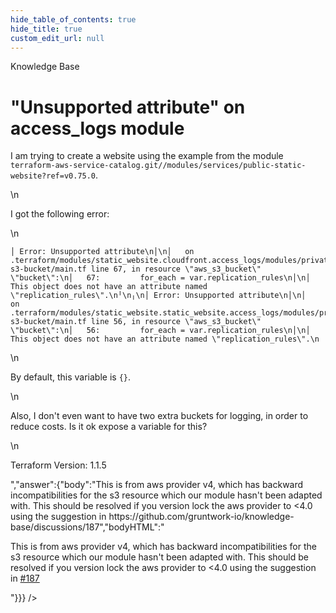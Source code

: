 ```yaml
---
hide_table_of_contents: true
hide_title: true
custom_edit_url: null
---
```



<CenterLayout>
<span className="title">Knowledge Base</span>
<h1>&quot;Unsupported attribute&quot; on access_logs module</h1>
<GitHub discussion={{"id":"D_kwDOF8slf84AOw7_","number":190,"author":{"login":"marinalimeira"},"title":"\"Unsupported attribute\" on access_logs module","body":"I am trying to create a website using the example from the module `terraform-aws-service-catalog.git//modules/services/public-static-website?ref=v0.75.0`.\r\n\r\nI got the following error:\r\n\r\n```\r\n│ Error: Unsupported attribute\r\n│\r\n│   on .terraform/modules/static_website.cloudfront.access_logs/modules/private-s3-bucket/main.tf line 67, in resource \"aws_s3_bucket\" \"bucket\":\r\n│   67:         for_each = var.replication_rules\r\n│\r\n│ This object does not have an attribute named \"replication_rules\".\r\n╵\r\n╷\r\n│ Error: Unsupported attribute\r\n│\r\n│   on .terraform/modules/static_website.static_website.access_logs/modules/private-s3-bucket/main.tf line 56, in resource \"aws_s3_bucket\" \"bucket\":\r\n│   56:         for_each = var.replication_rules\r\n│\r\n│ This object does not have an attribute named \"replication_rules\".\r\n```\r\n\r\nBy default, this variable is `{}`.\r\n\r\nAlso, I don't even want to have two extra buckets for logging, in order to reduce costs. Is it ok expose a variable for this?\r\n\r\nTerraform Version: 1.1.5","bodyHTML":"<p dir=\"auto\">I am trying to create a website using the example from the module <code class=\"notranslate\">terraform-aws-service-catalog.git//modules/services/public-static-website?ref=v0.75.0</code>.</p>\n<p dir=\"auto\">I got the following error:</p>\n<div class=\"snippet-clipboard-content notranslate position-relative overflow-auto\" data-snippet-clipboard-copy-content=\"│ Error: Unsupported attribute\n│\n│   on .terraform/modules/static_website.cloudfront.access_logs/modules/private-s3-bucket/main.tf line 67, in resource &quot;aws_s3_bucket&quot; &quot;bucket&quot;:\n│   67:         for_each = var.replication_rules\n│\n│ This object does not have an attribute named &quot;replication_rules&quot;.\n╵\n╷\n│ Error: Unsupported attribute\n│\n│   on .terraform/modules/static_website.static_website.access_logs/modules/private-s3-bucket/main.tf line 56, in resource &quot;aws_s3_bucket&quot; &quot;bucket&quot;:\n│   56:         for_each = var.replication_rules\n│\n│ This object does not have an attribute named &quot;replication_rules&quot;.\"><pre class=\"notranslate\"><code>│ Error: Unsupported attribute\n│\n│   on .terraform/modules/static_website.cloudfront.access_logs/modules/private-s3-bucket/main.tf line 67, in resource \"aws_s3_bucket\" \"bucket\":\n│   67:         for_each = var.replication_rules\n│\n│ This object does not have an attribute named \"replication_rules\".\n╵\n╷\n│ Error: Unsupported attribute\n│\n│   on .terraform/modules/static_website.static_website.access_logs/modules/private-s3-bucket/main.tf line 56, in resource \"aws_s3_bucket\" \"bucket\":\n│   56:         for_each = var.replication_rules\n│\n│ This object does not have an attribute named \"replication_rules\".\n</code></pre></div>\n<p dir=\"auto\">By default, this variable is <code class=\"notranslate\">{}</code>.</p>\n<p dir=\"auto\">Also, I don't even want to have two extra buckets for logging, in order to reduce costs. Is it ok expose a variable for this?</p>\n<p dir=\"auto\">Terraform Version: 1.1.5</p>","answer":{"body":"This is from aws provider v4, which has backward incompatibilities for the s3 resource which our module hasn't been adapted with. This should be resolved if you version lock the aws provider to <4.0 using the suggestion in https://github.com/gruntwork-io/knowledge-base/discussions/187","bodyHTML":"<p dir=\"auto\">This is from aws provider v4, which has backward incompatibilities for the s3 resource which our module hasn't been adapted with. This should be resolved if you version lock the aws provider to &lt;4.0 using the suggestion in <a class=\"issue-link js-issue-link\" data-error-text=\"Failed to load title\" data-id=\"3868867\" data-permission-text=\"Title is private\" data-url=\"https://github.com/gruntwork-io/knowledge-base/discussions/187\" data-hovercard-type=\"discussion\" data-hovercard-url=\"/gruntwork-io/knowledge-base/discussions/187/hovercard\" href=\"https://github.com/gruntwork-io/knowledge-base/discussions/187\">#187</a></p>"}}} />

</CenterLayout>
  

<!-- ##DOCS-SOURCER-START
{
  "sourcePlugin": "github-discussions",
  "hash": "00dcf0b05de8760f5fa31c19c73d2f38"
}
##DOCS-SOURCER-END -->
